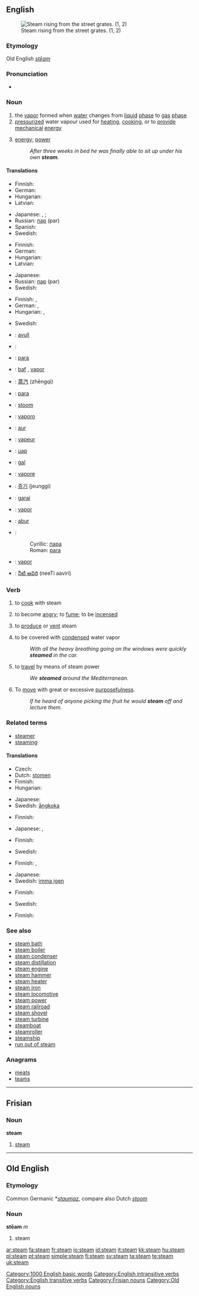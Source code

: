 ==English==
{{wikipedia}}
[[Image:Steam denver market street.jpg|right|thumb|Steam rising from the street grates. (1, 2)]]

===Etymology===
Old English ''[[stēam]]''

===Pronunciation===
* {{audio|en-us-steam.ogg|Audio (US)}}

===Noun===
{{en-noun|-}}

# the [[vapor]] formed when [[water]] changes from [[liquid]] [[phase]] to [[gas]] [[phase]]
# [[pressurized]] water vapour used for [[heating]], [[cooking]], or to [[provide]] [[mechanical]] [[energy]]
# {{context|by extension}} [[energy]]; [[power]]
#: ''After three weeks in bed he was finally able to sit up under his own '''steam'''.''

====Translations====
{{trans-top|water vapor}}
* Finnish: {{t-|fi|vesihöyry}}
* German: {{t+|de|Dampf|m}}
* Hungarian: {{t+|hu|pára}}
* Latvian: {{t-|lv|tvaiks|m|xs=Latvian}}
{{trans-mid}}
* Japanese: {{t-|ja|湯気|tr=yuge|sc=Jpan}}, {{t|ja|蒸気|tr=jōki|sc=Jpan}}; {{qualifier|physics|emphasising vapored water}} {{t-|ja|水蒸気|tr=suijōki|sc=Jpan}}
* Russian: [[пар]] (par) {{m}}
* Spanish: {{t+|es|vapor|m}}
* Swedish: {{t+|sv|ånga|c}}
{{trans-bottom}}

{{trans-top|water vapor used for heating or as source of kinetic energy}}
* Finnish: {{t+|fi|höyry}}
* German: {{t+|de|Dampf|m}}
* Hungarian: {{t+|hu|gőz}}
* Latvian: {{t-|lv|tvaiks|m|xs=Latvian}}
{{trans-mid}}
* Japanese: {{t|ja|蒸気|tr=jōki|sc=Jpan}}
* Russian: [[пар]] (par) {{m}}
* Swedish: {{t+|sv|ånga|c}}
{{trans-bottom}}

{{trans-top|energy}}
* Finnish: {{t+|fi|voima}}, {{t+|fi|energia}}
* German: {{t+|de|Kraft|f}}, {{t+|de|Energie|f}}
* Hungarian: {{t|hu|erő}}, {{t+|hu|energia}}
{{trans-mid}}
* Swedish: {{t+|sv|ånga|c}}
{{trans-bottom}}

{{checktrans-top}}
* {{ttbc|Albanian}}: [[avull]] {{m}}
* {{ttbc|Arabic}}: {{Arab|[[بخار]]}} {{unicode|(buxār)}} {{m}}
* {{ttbc|Bosnian}}: [[para]] {{f}}
* {{ttbc|Catalan}}: [[baf]] {{m}}, [[vapor]] {{m}}
* {{ttbc|Chinese}}: [[蒸汽]] (zhēngqì)
* {{ttbc|Croatian}}: [[para#Croatian|para]] {{m}}
* {{ttbc|Dutch}}: [[stoom]] {{m}}
* {{ttbc|Esperanto}}: [[vaporo]]
* {{ttbc|Estonian}}: [[aur]]
* {{ttbc|French}}: [[vapeur]] {{m}}
* {{ttbc|Indonesian}}: [[uap]]
* {{ttbc|Irish}}: [[gal#Irish|gal]] {{f}}
* {{ttbc|Italian}}: [[vapore]] {{m}}
{{trans-mid}}
* {{ttbc|Korean}}: [[증기]] (jeunggi)
* {{ttbc|Lithuanian}}: [[garai]]
* {{ttbc|Portuguese}}: [[vapor#Portuguese|vapor]] {{m}}
* {{ttbc|Romanian}}: [[abur]] {{m}}
* {{ttbc|Serbian}}:
*: Cyrillic: [[пара]] {{f}}
*: Roman: [[para#Serbian|para]] {{f}}
* {{ttbc|Spanish}}: [[vapor#Spanish|vapor]] {{m}}
* {{ttbc|Telugu}}: [[నీటి ఆవిరి]] (neeTi aaviri)
{{trans-bottom}}

===Verb===
{{en-verb}}

# {{context|cooking|transitive}} to [[cook]] with steam
# {{intransitive}} to become [[angry]]; to [[fume]]; to be [[incensed]]
# {{intransitive}} to [[produce]] or [[vent]] steam
# {{intransitive}} to be covered with [[condensed]] water vapor
#: ''With all the heavy breathing going on the windows were quickly '''steamed''' in the car.''
# {{intransitive}} to [[travel]] by means of steam power
#: ''We '''steamed''' around the Mediterranean.''
# {{context|figurative or literal}} To [[move]] with great or excessive [[purposefulness]].
#: ''If he heard of anyone picking the fruit he would '''steam''' off and lecture them.''

===Related terms===
* [[steamer]]
* [[steaming]]

====Translations====
{{rfc-level|Translations at L4+ not in L3 POS section}}
{{trans-top|cooking: to cook with steam}}
* Czech: {{t-|cs|dusit}}
* Dutch: [[stomen]]
* Finnish: {{t-|fi|höyryttää}}
* Hungarian: {{t|hu|párol}}
{{trans-mid}}
* Japanese: {{t|ja|蒸す|tr=musu|sc=Jpan}}
* Swedish: [[ångkoka]]
{{trans-bottom}}

{{trans-top|to become angry}}
* Finnish: {{t|fi|hiiltyä}}
{{trans-mid}}
* Japanese: {{t|ja|湯気が立つ|tr=yuge ga tatsu|sc=Jpan}}, {{t|ja|頭に血が上る|tr=atama ni chi ga noboru|sc=Jpan}}
{{trans-bottom}}

{{trans-top|to produce or vent steam}}
* Finnish: {{t-|fi|höyrytä}}
{{trans-mid}}
* Swedish: {{t+|sv|ånga}}
{{trans-bottom}}

{{trans-top|to be covered with condensed water vapor}}
* Finnish: {{t-|fi|höyryttyä}}, {{t-|fi|huurtua}}
{{trans-mid}}
* Japanese: {{t|ja|曇らせる|tr=kumoraseru|sc=Jpan}}
* Swedish: [[imma igen]]
{{trans-bottom}}

{{trans-top|to travel by means of steam power}}
* Finnish: {{t-|fi|höyrytä}}
{{trans-mid}}
* Swedish: {{t+|sv|ånga}}
{{trans-bottom}}

{{trans-top|to move with great or excessive purposefulness}}
* Finnish: {{t-|fi|rynnätä}}
{{trans-mid}}
{{trans-bottom}}

===See also===
* [[steam bath]]
* [[steam boiler]]
* [[steam condenser]]
* [[steam distillation]]
* [[steam engine]]
* [[steam hammer]]
* [[steam heater]]
* [[steam iron]]
* [[steam locomotive]]
* [[steam power]]
* [[steam railroad]]
* [[steam shovel]]
* [[steam turbine]]
* [[steamboat]]
* [[steamroller]]
* [[steamship]]
* [[run out of steam]]

===Anagrams===
* [[meats]]
* [[teams]]

[[Category:1000 English basic words]]
[[Category:English intransitive verbs]]
[[Category:English transitive verbs]]

----

==Frisian==

===Noun===
'''steam'''

# [[steam]]

[[Category:Frisian nouns]]

----

==Old English==

===Etymology===
Common Germanic *''[[staumaz]]'', compare also Dutch ''[[stoom]]''

===Noun===
'''stēam''' ''m''

# steam

[[Category:Old English nouns]]

[[ar:steam]]
[[fa:steam]]
[[fr:steam]]
[[io:steam]]
[[id:steam]]
[[it:steam]]
[[kk:steam]]
[[hu:steam]]
[[pl:steam]]
[[pt:steam]]
[[simple:steam]]
[[fi:steam]]
[[sv:steam]]
[[ta:steam]]
[[te:steam]]
[[uk:steam]]